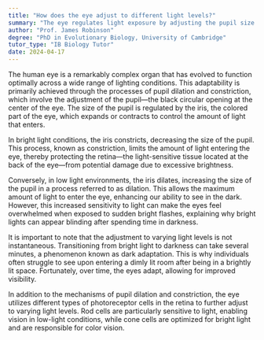 ```yaml
---
title: "How does the eye adjust to different light levels?"
summary: "The eye regulates light exposure by adjusting the pupil size through dilation and constriction, enabling it to adapt to varying light levels effectively."
author: "Prof. James Robinson"
degree: "PhD in Evolutionary Biology, University of Cambridge"
tutor_type: "IB Biology Tutor"
date: 2024-04-17
---
```


The human eye is a remarkably complex organ that has evolved to function optimally across a wide range of lighting conditions. This adaptability is primarily achieved through the processes of pupil dilation and constriction, which involve the adjustment of the pupil—the black circular opening at the center of the eye. The size of the pupil is regulated by the iris, the colored part of the eye, which expands or contracts to control the amount of light that enters.

In bright light conditions, the iris constricts, decreasing the size of the pupil. This process, known as constriction, limits the amount of light entering the eye, thereby protecting the retina—the light-sensitive tissue located at the back of the eye—from potential damage due to excessive brightness.

Conversely, in low light environments, the iris dilates, increasing the size of the pupil in a process referred to as dilation. This allows the maximum amount of light to enter the eye, enhancing our ability to see in the dark. However, this increased sensitivity to light can make the eyes feel overwhelmed when exposed to sudden bright flashes, explaining why bright lights can appear blinding after spending time in darkness.

It is important to note that the adjustment to varying light levels is not instantaneous. Transitioning from bright light to darkness can take several minutes, a phenomenon known as dark adaptation. This is why individuals often struggle to see upon entering a dimly lit room after being in a brightly lit space. Fortunately, over time, the eyes adapt, allowing for improved visibility.

In addition to the mechanisms of pupil dilation and constriction, the eye utilizes different types of photoreceptor cells in the retina to further adjust to varying light levels. Rod cells are particularly sensitive to light, enabling vision in low-light conditions, while cone cells are optimized for bright light and are responsible for color vision.
    